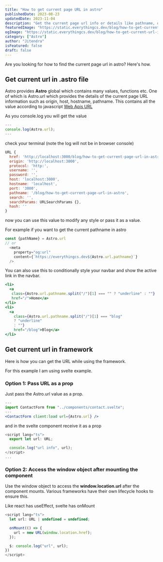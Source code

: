 ```yaml
---
title: "How to get current page URL in astro"
publishedDate: 2023-08-23
updatedDate: 2023-11-04
description: "Get the current page url info or details like pathname, origin, host, and hostname in astro using Astro.url"
featuredImage: "https://static.everythingcs.dev/blog/how-to-get-current-url-in-astro-image.png"
ogImage: "https://static.everythingcs.dev/blog/how-to-get-current-url-in-astro-image.png"
category: ["Astro"]
author: "Jitendra"
isFeatured: false
draft: false
---
```



Are you looking for how to find the current page url in astro? Here's how.

## Get current url in .astro file

Astro provides **Astro** global which contains many values, functions etc. One of which is Astro.url which provides the details of the current page URL information such as origin, host, hostname, pathname. This contains all the value according to javascript [Web Apis URL](https://developer.mozilla.org/en-US/docs/Web/API/URL)

As you console.log you will get the value

<CodeContainer>

```js
---
console.log(Astro.url);
---
```

</CodeContainer>

check your terminal (note the log will not be in browser console)

<CodeContainer>

```js
URL {
  href: 'http://localhost:3000/blog/how-to-get-current-page-url-in-astro',
  origin: 'http://localhost:3000',
  protocol: 'http:',
  username: '',
  password: '',
  host: 'localhost:3000',
  hostname: 'localhost',
  port: '3000',
  pathname: '/blog/how-to-get-current-page-url-in-astro',
  search: '',
  searchParams: URLSearchParams {},
  hash: ''
}

```

</CodeContainer>

now you can use this value to modify any style or pass it as a value.

For example if you want to get the current pathname in astro

<CodeContainer>

```js
const {pathName} = Astro.url
// or
  <meta
    property="og:url"
    content={`https://everythingcs.dev${Astro.url.pathname}`}
  />
```

</CodeContainer>

You can also use this to conditionally style your navbar and show the active link in the navbar.

<CodeContainer>

```jsx
<li>
  <a
   class={Astro.url.pathname.split("/")[1] === "" ? "underline" : ""}
   href="/">Home</a>
</li>
<li>
  <a
    class={Astro.url.pathname.split("/")[1] === "blog"
    ? "underline"
    : ""}
    href="/blog">Blog</a>
</li>
```

</CodeContainer>

## Get current url in framework

Here is how you can get the URL while using the framework.

For this example I am using svelte example.

### Option 1: Pass URL as a prop

Just pass the Astro.url value as a prop.

<CodeContainer>

```jsx
---
import ContactForm from "../components/contact.svelte";
---
<ContactForm client:load url={Astro.url} />
```

</CodeContainer>

and in the svelte component receive it as a prop

<CodeContainer>

```js
<script lang="ts">
  export let url: URL;

  console.log("url info", url);
</script>
...

```

</CodeContainer>

### Option 2: Access the window object after mounting the component

Use the window object to access the **window.location.url** after the component mounts. Various frameworks have their own lifecycle hooks to ensure this.

Like react has useEffect, svelte has onMount

<CodeContainer>

```js
<script lang="ts">
  let url: URL | undefined = undefined;

  onMount(() => {
    url = new URL(window.location.href);
  });

  $: console.log("url", url);
})
</script>
```

</CodeContainer>
